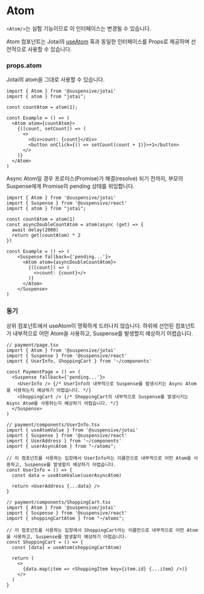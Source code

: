 
# Atom

<Callout type='experimental'>

`<Atom/>`는 실험 기능이므로 이 인터페이스는 변경될 수 있습니다.

</Callout>

Atom 컴포넌트는 Jotai의 [useAtom](https://jotai.org/docs/core/use-atom#useatom) 훅과 동일한 인터페이스를 Props로 제공하며 선언적으로 사용할 수 있습니다.

### props.atom

Jotai의 atom을 그대로 사용할 수 있습니다.

```tsx /Atom/
import { Atom } from '@suspensive/jotai'
import { atom } from "jotai";

const countAtom = atom(1);

const Example = () => (
  <Atom atom={countAtom}>
    {([count, setCount]) => (
      <>
        <div>count: {count}</div>
        <button onClick={() => setCount(count + 1)}>+1</button>
      </>
    )}
  </Atom>
)
```

Async Atom일 경우 프로미스(Promise)가 해결(resolve) 되기 전까지, 부모의 Suspense에게 Promise의 pending 상태를 위임합니다.

```tsx /Atom/
import { Atom } from '@suspensive/jotai'
import { Suspense } from '@suspensive/react'
import { atom } from "jotai";

const countAtom = atom(1)
const asyncDoubleCountAtom = atom(async (get) => {
  await delay(2000)
  return get(countAtom) * 2
})

const Example = () => (
    <Suspense fallback={'pending...'}>
      <Atom atom={asyncDoubleCountAtom}>
        {([count]) => (
          <>count: {count}</>
        )}
      </Atom>
    </Suspense>
)
```

### 동기

상위 컴포넌트에서 useAtom이 명확하게 드러나지 않습니다. 하위에 선언된 컴포넌트가 내부적으로 어떤 Atom을 사용하고, Suspense를 발생할지 예상하기 어렵습니다.

```tsx
// payment/page.tsx
import { Atom } from '@suspensive/jotai'
import { Suspense } from '@suspensive/react'
import { UserInfo, ShoppingCart } from '~/components'

const PaymentPage = () => (
  <Suspense fallback={'pending...'}>
    <UserInfo /> {/* UserInfo의 내부적으로 Suspense를 발생시키는 Async Atom을 사용하는지 예상하기 어렵습니다. */}
    <ShoppingCart /> {/* ShoppingCart의 내부적으로 Suspense를 발생시키는 Async Atom을 사용하는지 예상하기 어렵습니다. */}
  </Suspense>
)
```

```tsx
// payment/components/UserInfo.tsx
import { useAtomValue } from '@suspensive/jotai'
import { Suspense } from '@suspensive/react'
import { UserAddress } from '~/components'
import { userAsyncAtom } from "~/atoms";

// 이 컴포넌트를 사용하는 입장에서 UserInfo라는 이름만으로 내부적으로 어떤 Atom을 사용하고, Suspense를 발생할지 예상하기 어렵습니다.
const UserInfo = () => {
  const data = useAtomValue(userAsyncAtom)

  return <UserAddress {...data} />
}
```

```tsx
// payment/components/ShoppingCart.tsx
import { Atom } from '@suspensive/jotai'
import { Suspense } from '@suspensive/react'
import { shoppingCartAtom } from "~/atoms";

// 이 컴포넌트를 사용하는 입장에서 ShoppingCart라는 이름만으로 내부적으로 어떤 Atom을 사용하고, Suspense를 발생할지 예상하기 어렵습니다.
const ShoppingCart = () => {
  const [data] = useAtom(shoppingCartAtom)

  return (
    <>
      {data.map(item => <ShoppingItem key={item.id} {...item} />)}
    </>
  )
}
```
